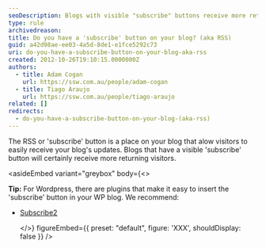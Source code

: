 ```yaml
---
seoDescription: Blogs with visible "subscribe" buttons receive more returning visitors, encouraging loyalty and engagement.
type: rule
archivedreason:
title: Do you have a 'subscribe' button on your blog? (aka RSS)
guid: a42d98ae-ee03-4a5d-8de1-e1fce5292c73
uri: do-you-have-a-subscribe-button-on-your-blog-aka-rss
created: 2012-10-26T19:10:15.0000000Z
authors:
  - title: Adam Cogan
    url: https://ssw.com.au/people/adam-cogan
  - title: Tiago Araujo
    url: https://ssw.com.au/people/tiago-araujo
related: []
redirects:
  - do-you-have-a-subscribe-button-on-your-blog-(aka-rss)
---
```


The RSS or 'subscribe' button is a place on your blog that alow visitors to easily receive your blog's updates.
Blogs that have a visible 'subscribe' button will certainly receive more returning visitors.

<asideEmbed
  variant="greybox"
  body={<>
    
**Tip:** For Wordpress, there are plugins that make it easy to insert the 'subscribe' button in your WP blog. We recommend:

- [Subscribe2](http://subscribe2.wordpress.com/)

  </>}
  figureEmbed={{
    preset: "default",
    figure: 'XXX',
    shouldDisplay: false
  }}
/>